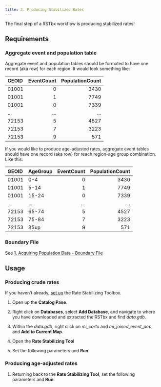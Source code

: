 ---
title: 3. Producing Stabilized Rates
---

The final step of a RSTbx workflow is producing stabilized rates!

## Requirements

### Aggregate event and population table

Aggregate event and population tables should be formated to have one record (aka row) for each
region. It would look something like:

|GEOID | EventCount| PopulationCount|
|:-----|----------:|---------------:|
|01001 |          0|            3430|
|01001 |          1|            7749|
|01001 |          0|            7339|
|...   |        ...|             ...|
|72153 |          5|            4527|
|72153 |          7|            3223|
|72153 |          9|             571|


If you would like to produce age-adjusted rates, aggregate event tables should
have one record (aka row) for reach region-age group combination. Like this:

|GEOID |AgeGroup | EventCount| PopulationCount|
|:-----|:--------|----------:|---------------:|
|01001 |0-4      |          0|            3430|
|01001 |5-14     |          1|            7749|
|01001 |15-24    |          0|            7339|
|...   |...      |        ...|             ...|
|72153 |65-74    |          5|            4527|
|72153 |75-84    |          7|            3223|
|72153 |85up     |          9|             571|

### Boundary File

See [1. Acquiring Population Data - Boundary File](1_pop_data.qmd#boundary-file)

## Usage

### Producing crude rates

If you haven't already, [set up](../index.qmd#set-up) the Rate Stabilizing Toolbox.

1.  Open up the **Catalog Pane**.

2.  Right click on **Databases**, select **Add Database**, and navigate to where you have downloaded and extracted 
    the RSTbx and find *data.gdb*.

3.  Within the *data.gdb*, right click on *mi_carto* and *mi_joined_event_pop*, and **Add to Current Map**.

4.  Open the **Rate Stabilizing Tool**  

5.  Set the following parameters and **Run**:
    

### Producing age-adjusted rates

1.  Returning back to the **Rate Stabilizing Tool**, set the following parameters and **Run**:
    
